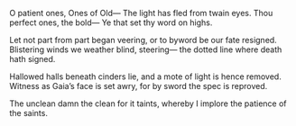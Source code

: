 O patient ones, Ones of Old—
The light has fled from twain eyes.
Thou perfect ones, the bold—
Ye that set thy word on highs.

Let not part from part began veering,
or to byword be our fate resigned.
Blistering winds we weather blind, steering—
the dotted line where death hath signed.

Hallowed halls beneath cinders lie,
and a mote of light is hence removed.
Witness as Gaia’s face is set awry,
for by sword the spec is reproved.

The unclean damn the clean for it taints,
whereby I implore the patience of the saints.